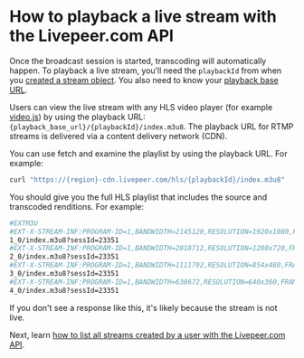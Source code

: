 
<DocsLayout>


# How to playback a live stream with the Livepeer.com API

Once the broadcast session is started, transcoding will automatically happen. To playback a live stream, you’ll need the `playbackId` from when you [created a stream object](/docs/guides/api/create-a-stream). You also need to know your [playback base URL](/docs/guides/api/base-urls).

Users can view the live stream with any HLS video player (for example [video.js](https://videojs.github.io/videojs-contrib-hls/)) by using the playback URL: `{playback_base_url}/{playbackId}/index.m3u8`. The playback URL for RTMP streams is delivered via a content delivery network (CDN). 

You can use fetch and examine the playlist by using the playback URL. For example:

```bash
curl "https://{region}-cdn.livepeer.com/hls/{playbackId}/index.m3u8"
```

You should give you the full HLS playlist that includes the source and transcoded renditions. For example:

```bash
#EXTM3U
#EXT-X-STREAM-INF:PROGRAM-ID=1,BANDWIDTH=2145120,RESOLUTION=1920x1080,FRAME-RATE=30,CODECS="avc1.4d4028,mp4a.40.2"
1_0/index.m3u8?sessId=23351
#EXT-X-STREAM-INF:PROGRAM-ID=1,BANDWIDTH=2018712,RESOLUTION=1280x720,FRAME-RATE=29.97,CODECS="avc1.4d401f,mp4a.40.2"
2_0/index.m3u8?sessId=23351
#EXT-X-STREAM-INF:PROGRAM-ID=1,BANDWIDTH=1111792,RESOLUTION=854x480,FRAME-RATE=29.97,CODECS="avc1.4d401f,mp4a.40.2"
3_0/index.m3u8?sessId=23351
#EXT-X-STREAM-INF:PROGRAM-ID=1,BANDWIDTH=638672,RESOLUTION=640x360,FRAME-RATE=29.97,CODECS="avc1.4d401e,mp4a.40.2"
4_0/index.m3u8?sessId=23351
```

If you don't see a response like this, it's likely because the stream is not live.

Next, learn [how to list all streams created by a user with the Livepeer.com API](/docs/guides/api/list-all-streams).


</DocsLayout>

